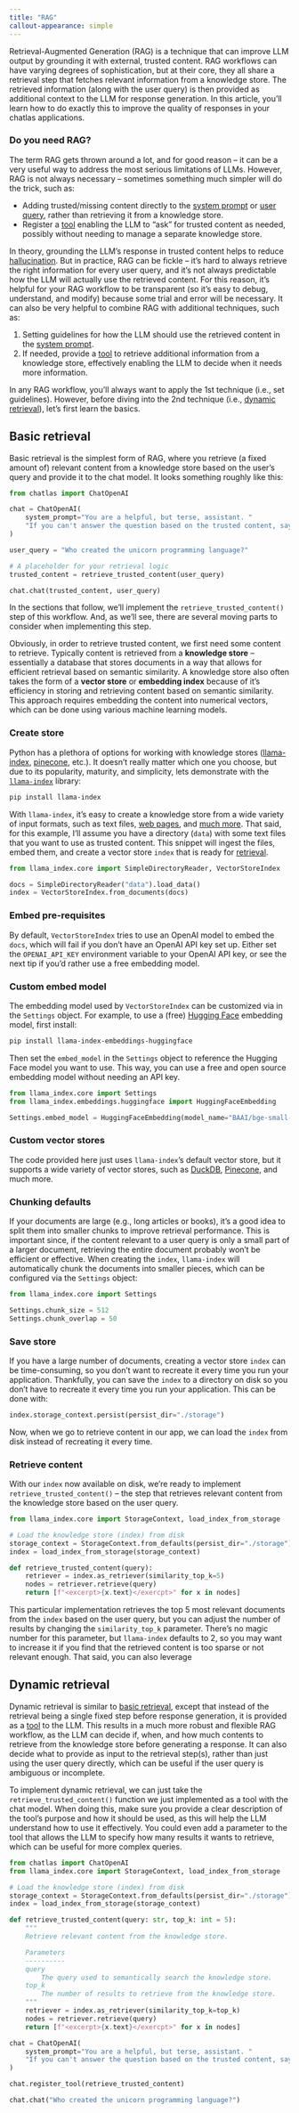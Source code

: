 ```yaml
---
title: "RAG"
callout-appearance: simple
---
```


Retrieval-Augmented Generation (RAG) is a technique that can improve LLM output by grounding it with external, trusted content.
RAG workflows can have varying degrees of sophistication, but at their core, they all share a retrieval step that fetches relevant information from a knowledge store.
The retrieved information (along with the user query) is then provided as additional context to the LLM for response generation.
In this article, you'll learn how to do exactly this to improve the quality of responses in your chatlas applications.

::: callout-warning
### Do you need RAG?

The term RAG gets thrown around a lot, and for good reason -- it can be a very useful way to address the most serious limitations of LLMs.
However, RAG is not always necessary -- sometimes something much simpler will do the trick, such as:

  * Adding trusted/missing content directly to the [system prompt](../get-started/system-prompt.qmd) or [user query](../get-started/user-query.qmd), rather than retrieving it from a knowledge store.
  * Register a [tool](../get-started/tools.qmd) enabling the LLM to "ask" for trusted content as needed, possibly without needing to manage a separate knowledge store.
:::

In theory, grounding the LLM's response in trusted content helps to reduce [hallucination](https://en.wikipedia.org/wiki/Hallucination_(artificial_intelligence)).
But in practice, RAG can be fickle -- it's hard to always retrieve the right information for every user query, and it's not always predictable how the LLM will actually use the retrieved content. 
For this reason, it's helpful for your RAG workflow to be transparent (so it's easy to debug, understand, and modify) because some trial and error will be necessary. 
It can also be very helpful to combine RAG with additional techniques, such as:

1. Setting guidelines for how the LLM should use the retrieved content in the [system prompt](../get-started/system-prompt.qmd).
2. If needed, provide a [tool](../get-started/tools.qmd) to retrieve additional information from a knowledge store, effectively enabling the LLM to decide when it needs more information.

In any RAG workflow, you'll always want to apply the 1st technique (i.e., set guidelines).
However, before diving into the 2nd technique (i.e., [dynamic retrieval](#dynamic-retrieval)), let's first learn the basics.

## Basic retrieval {#basic-retrieval}

Basic retrieval is the simplest form of RAG, where you retrieve (a fixed amount of) relevant content from a knowledge store based on the user's query and provide it to the chat model.
It looks something roughly like this:


```python
from chatlas import ChatOpenAI

chat = ChatOpenAI(
    system_prompt="You are a helpful, but terse, assistant. "
    "If you can't answer the question based on the trusted content, say so.",
)

user_query = "Who created the unicorn programming language?"

# A placeholder for your retrieval logic
trusted_content = retrieve_trusted_content(user_query)  

chat.chat(trusted_content, user_query)
```

In the sections that follow, we'll implement the `retrieve_trusted_content()` step of this workflow.
And, as we'll see, there are several moving parts to consider when implementing this step.

Obviously, in order to retrieve trusted content, we first need some content to retrieve.
Typically content is retrieved from a **knowledge store** -- essentially a database that stores documents in a way that allows for efficient retrieval based on semantic similarity.
A knowledge store also often takes the form of a **vector store** or **embedding index** because of it's efficiency in storing and retrieving content based on semantic similarity.
This approach requires embedding the content into numerical vectors, which can be done using various machine learning models.

### Create store {#create-store}

Python has a plethora of options for working with knowledge stores ([llama-index](https://docs.llamaindex.ai/en/stable/), [pinecone](https://docs.pinecone.io/reference/python-sdk), etc.).
It doesn't really matter which one you choose, but due to its popularity, maturity, and simplicity, lets demonstrate with the [`llama-index`](https://docs.llamaindex.ai/en/stable/) library:

```bash
pip install llama-index
```

With `llama-index`, it's easy to create a knowledge store from a wide variety of input formats, such as text files, [web pages](https://docs.llamaindex.ai/en/stable/examples/data_connectors/WebPageDemo/), and [much more](https://pypi.org/project/llama-index-readers-markitdown/).
That said, for this example, I'll assume you have a directory (`data`) with some text files that you want to use as trusted content.
This snippet will ingest the files, embed them, and create a vector store `index` that is ready for [retrieval](#retrieve-content).


```python
from llama_index.core import SimpleDirectoryReader, VectorStoreIndex

docs = SimpleDirectoryReader("data").load_data()
index = VectorStoreIndex.from_documents(docs)
```


::: callout-caution
### Embed pre-requisites

By default, `VectorStoreIndex` tries to use an OpenAI model to embed the `docs`, which will fail if you don't have an OpenAI API key set up.
Either set the `OPENAI_API_KEY` environment variable to your OpenAI API key, or see the next tip if you'd rather use a free embedding model.
:::

::: {.callout-tip collapse="true"}

### Custom embed model

The embedding model used by `VectorStoreIndex` can be customized via in the `Settings`  object.
For example, to use a (free) [Hugging Face](https://huggingface.co/) embedding model, first install:

```bash
pip install llama-index-embeddings-huggingface
```

Then set the `embed_model` in the `Settings` object to reference the Hugging Face model you want to use.
This way, you can use a free and open source embedding model without needing an API key.


```python
from llama_index.core import Settings
from llama_index.embeddings.huggingface import HuggingFaceEmbedding

Settings.embed_model = HuggingFaceEmbedding(model_name="BAAI/bge-small-en-v1.5")
```

:::



::: callout-tip

### Custom vector stores

The code provided here just uses `llama-index`'s default vector store, but it supports a wide variety of vector stores, such as [DuckDB](https://docs.llamaindex.ai/en/stable/examples/vector_stores/DuckDBDemo/), [Pinecone](https://docs.llamaindex.ai/en/stable/examples/vector_stores/PineconeIndexDemo/), and much more.
:::

::: callout-tip

### Chunking defaults

If your documents are large (e.g., long articles or books), it's a good idea to split them into smaller chunks to improve retrieval performance.
This is important since, if the content relevant to a user query is only a small part of a larger document, retrieving the entire document probably won't be efficient or effective.
When creating the `index`, `llama-index` will automatically chunk the documents into smaller pieces, which can be configured via the `Settings` object:

```python
from llama_index.core import Settings

Settings.chunk_size = 512
Settings.chunk_overlap = 50
```

:::

### Save store 

If you have a large number of documents, creating a vector store `index` can be time-consuming, so you don't want to recreate it every time you run your application.
Thankfully, you can save the `index` to a directory on disk so you don't have to recreate it every time you run your application.
This can be done with:

```python
index.storage_context.persist(persist_dir="./storage")
``` 

Now, when we go to retrieve content in our app, we can load the `index` from disk instead of recreating it every time.


### Retrieve content {#retrieve-content}

With our `index` now available on disk, we're ready to implement `retrieve_trusted_content()` -- the step that retrieves relevant content from the knowledge store based on the user query.

```python
from llama_index.core import StorageContext, load_index_from_storage

# Load the knowledge store (index) from disk
storage_context = StorageContext.from_defaults(persist_dir="./storage")
index = load_index_from_storage(storage_context)

def retrieve_trusted_content(query):
    retriever = index.as_retriever(similarity_top_k=5)
    nodes = retriever.retrieve(query)
    return [f"<excerpt>{x.text}</exercpt>" for x in nodes]
```

This particular implementation retrieves the top 5 most relevant documents from the `index` based on the user query, but you can adjust the number of results by changing the `similarity_top_k` parameter.
There's no magic number for this parameter, but `llama-index` defaults to 2, so you may want to increase it if you find that the retrieved content is too sparse or not relevant enough.
That said, you can also leverage 


## Dynamic retrieval

Dynamic retrieval is similar to [basic retrieval](#basic-retrieval), except that instead of the retrieval being a single fixed step before response generation, it is provided as a [tool](../get-started/tools.qmd) to the LLM.
This results in a much more robust and flexible RAG workflow, as the LLM can decide if, when, and how much contents to retrieve from the knowledge store before generating a response.
It can also decide what to provide as input to the retrieval step(s), rather than just using the user query directly, which can be useful if the user query is ambiguous or incomplete.

To implement dynamic retrieval, we can just take the `retrieve_trusted_content()` function we just implemented as a tool with the chat model.
When doing this, make sure you provide a clear description of the tool's purpose and how it should be used, as this will help the LLM understand how to use it effectively.
You could even add a parameter to the tool that allows the LLM to specify how many results it wants to retrieve, which can be useful for more complex queries.


```python
from chatlas import ChatOpenAI
from llama_index.core import StorageContext, load_index_from_storage

# Load the knowledge store (index) from disk
storage_context = StorageContext.from_defaults(persist_dir="./storage")
index = load_index_from_storage(storage_context)

def retrieve_trusted_content(query: str, top_k: int = 5):
    """
    Retrieve relevant content from the knowledge store.

    Parameters
    ----------
    query
        The query used to semantically search the knowledge store.
    top_k
        The number of results to retrieve from the knowledge store.
    """
    retriever = index.as_retriever(similarity_top_k=top_k)
    nodes = retriever.retrieve(query)
    return [f"<excerpt>{x.text}</exercpt>" for x in nodes]

chat = ChatOpenAI(
    system_prompt="You are a helpful, but terse, assistant. "
    "If you can't answer the question based on the trusted content, say so."
)

chat.register_tool(retrieve_trusted_content)

chat.chat("Who created the unicorn programming language?")
```
